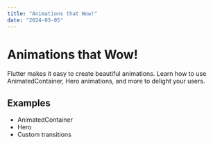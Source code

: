 ```yaml
---
title: "Animations that Wow!"
date: "2024-03-05"
---
```


# Animations that Wow!

Flutter makes it easy to create beautiful animations. Learn how to use AnimatedContainer, Hero animations, and more to delight your users.

## Examples
- AnimatedContainer
- Hero
- Custom transitions
